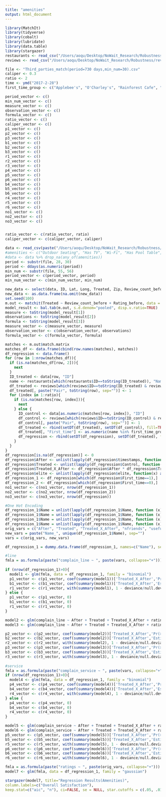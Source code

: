 ```yaml
---
title: "amenities"
output: html_document
---
```


```r
library(MatchIt)
library(tidyverse)
library(cobalt)
library(lubridate)
library(data.table)
library(stargazer)
restaurants <- read_csv("/Users/aoqu/Desktop/NoWait_Research/Robustness/restaurants(processed).csv")
reviews <- read_csv("/Users/aoqu/Desktop/NoWait_Research/Robustness/reviews(NMF).csv")
```

```r
file <- "Third_parties_match(period=730 days,min_num=30).csv"
caliper <- 0.3
ratio <- 2
time <- ymd("2017-2-28")
first_time_group <- c("Applebee's", "O'Charley's", "Rainforest Cafe", "Cheddar's Scratch Kitchen", "Bubba Gump Shrimp", "Saltgrass Steak House", "Dave & Buster's", "California Pizza Kitchen")

period_vector <- c()
min_num_vector <- c()
measure_vector <- c()
observation_vector <- c()
formula_vector <- c()
ratio_vector <- c()
caliper_vector <- c()
p1_vector <- c()
p2_vector <- c()
p3_vector <- c()
b1_vector <- c()
b2_vector <- c()
b3_vector <- c()
r1_vector <- c()
r2_vector <- c()
r3_vector <- c()
p4_vector <- c()
p5_vector <- c()
p6_vector <- c()
b4_vector <- c()
b5_vector <- c()
b6_vector <- c()
r4_vector <- c()
r5_vector <- c()
r6_vector <- c()
no1_vector <- c()
no2_vector <- c()
no3_vector <- c()


ratio_vector <- c(ratio_vector, ratio)
caliper_vector <- c(caliper_vector, caliper)

data <- read_csv(paste("/Users/aoqu/Desktop/NoWait_Research/Robustness/", file, sep=""))
#amenities <- c("Outdoor Seating", "Has TV", "Wi-Fi", "Has Pool Table", #"Music")
#data <- data %>% drop_na(any_of(amenities))
period <- substr(file, 28, 30)
period <- ddays(as.numeric(period))
min_num <- substr(file, 55, 56)
period_vector <- c(period_vector, period)
min_num_vector <- c(min_num_vector, min_num)

new_data <- select(data, ID, Lat, Long, Treated, Zip, Review_count_before, Review_count_after, Rating_before, Rating_after, City_code, Match)
new_data <- as.data.frame(na.omit(new_data))
set.seed(100)
m.out <- matchit(Treated ~ Review_count_before + Rating_before, data = new_data, ratio=ratio, discard="both", method="nearest", exact=c("Match", "City_code"), caliper=caliper)
model_result <- bal.tab(m.out, s.d.denom="pooled", disp.v.ratio=TRUE)
measure <- toString(model_result[1])
observations <- toString(model_result[2])
formula <- toString(model_result[3])
measure_vector <- c(measure_vector, measure)
observation_vector <- c(observation_vector, observations)
formula_vector <- c(formula_vector, formula)

matches <- m.out$match.matrix
matches_df <- data.frame(cbind(row.names(matches), matches))
df_regression <- data.frame()
for (row in 1:nrow(matches_df)){
  if (is.na(matches_df[row, 2])){
    next
  }
  ID_treated <- data[row, "ID"]
  name <- restaurants[which(restaurants$ID==toString(ID_treated)), "Name"]
  df_treated <- reviews[which(reviews$ID==toString(ID_treated) & reviews$timestamps<=time+period & reviews$timestamps>=time-period), ]
  df_treated[, paste("Pair", toString(row), sep="")] <- 1
  for (index in 1:ratio){
    if (is.na(matches[row, index])){
      next
    } else {
      ID_control <- data[as.numeric(matches[row, index]), "ID"]
      df_control <- reviews[which(reviews$ID==toString(ID_control) & reviews$timestamps<=time+period & reviews$timestamps>=time-period), ]
      df_control[, paste("Pair", toString(row), sep="")] <- 1
      df_treated <- rbind(setDT(df_treated), setDT(df_control), fill=TRUE)
      df_treated[, "First_time"] <- as.numeric(name %in% first_time_group)
      df_regression <- rbind(setDT(df_regression), setDT(df_treated), fill=TRUE)
    }
  }
}
df_regression[is.na(df_regression)] <- 0
df_regression$After <- unlist(lapply(df_regression$timestamps, function(x) as.numeric(x>time)))
df_regression$Treated <- unlist(lapply(df_regression$Control, function(x) as.numeric(x=="N")))
df_regression$Treated_X_After <- df_regression$After * df_regression$Treated
df_regression$elite <- unlist(lapply(df_regression$elite, function(x) as.numeric(x=="Y")))
df_regression_1 <- df_regression[which(df_regression$First_time==1),]
df_regression_2 <- df_regression[which(df_regression$First_time==0),]
no1_vector <- c(no1_vector, nrow(df_regression_1))
no2_vector <- c(no2_vector, nrow(df_regression_2))
no3_vector <- c(no3_vector, nrow(df_regression))

#One Hot Encoding
df_regression_1$Name = unlist(lapply(df_regression_1$Name, function (x) {str_replace_all(x, "'", "")}))
df_regression_1$Name = unlist(lapply(df_regression_1$Name, function (x) {str_replace_all(x, "&", "")}))
df_regression_1$Name = unlist(lapply(df_regression_1$Name, function (x) {str_replace_all(x, "-", "")}))
df_regression_1$Name = unlist(lapply(df_regression_1$Name, function (x) {str_replace_all(x, " ", "_")}))
orig_vars = c("After", "Treated", "Treated_X_After", "nfriends", "useful", "elite", "nphotos_review", "checkin", "Fog_index", "Avg_word_length", "Subjectivity", "Sent_length", "Food_quality", "Atmosphere", "Amenity_score", "Takes_reservations", "Offers_delivery", "Parking_available")
new_vars = paste("Name_", unique(df_regression_1$Name), sep="")
vars = c(orig_vars, new_vars)

df_regression_1 = dummy.data.frame(df_regression_1, names=c("Name"), sep="_")

#line  
fmla = as.formula(paste("complain_line ~ ", paste(vars, collapse="+")))
  
if (nrow(df_regression_1)>0){
  model1 <- glm(fmla, data = df_regression_1, family = "binomial")
  p1_vector <- c(p1_vector, coef(summary(model1))['Treated_X_After','Pr(>|z|)'])
  b1_vector <- c(b1_vector, coef(summary(model1))['Treated_X_After','Estimate'])
  r1_vector <- c(r1_vector, with(summary(model1), 1 - deviance/null.deviance))
} else {
  p1_vector <- c(p1_vector, 0)
  b1_vector <- c(b1_vector, 0)
  r1_vector <- c(r1_vector, 0)
}

model2 <- glm(complain_line ~ After + Treated + Treated_X_After + ratings + nfriends + useful + funny + cool + elite + nphotos_review + checkin + Fog_index + Avg_word_length + Polarity + Subjectivity + Sent_length, data = df_regression_2, family = "binomial")
model3 <- glm(complain_line ~ After + Treated + Treated_X_After + ratings + nfriends + useful + funny + cool + elite + nphotos_review + checkin + Fog_index + Avg_word_length + Polarity + Subjectivity + Sent_length, data = df_regression, family = "binomial")

p2_vector <- c(p2_vector, coef(summary(model2))['Treated_X_After','Pr(>|z|)'])
b2_vector <- c(b2_vector, coef(summary(model2))['Treated_X_After','Estimate'])
r2_vector <- c(r2_vector, with(summary(model2), 1 - deviance/null.deviance))
p3_vector <- c(p3_vector, coef(summary(model3))['Treated_X_After','Pr(>|z|)'])
b3_vector <- c(b3_vector, coef(summary(model3))['Treated_X_After','Estimate'])
r3_vector <- c(r3_vector, with(summary(model3), 1 - deviance/null.deviance))
 
#service  
fmla = as.formula(paste("complain_service ~ ", paste(vars, collapse="+"))) 
if (nrow(df_regression_1)>0){
  model4 <- glm(fmla, data = df_regression_1, family = "binomial")
  p4_vector <- c(p4_vector, coef(summary(model4))['Treated_X_After','Pr(>|z|)'])
  b4_vector <- c(b4_vector, coef(summary(model4))['Treated_X_After','Estimate'])
  r4_vector <- c(r4_vector, with(summary(model4), 1 - deviance/null.deviance))
} else {
  p4_vector <- c(p4_vector, 0)
  b4_vector <- c(b4_vector, 0)
  r4_vector <- c(r4_vector, 0)
}

model5 <- glm(complain_service ~ After + Treated + Treated_X_After + ratings + nfriends + useful + funny + cool + elite + nphotos_review + checkin + Fog_index + Avg_word_length + Polarity + Subjectivity + Sent_length, data = df_regression_2, family = "binomial")
model6 <- glm(complain_service ~ After + Treated + Treated_X_After + ratings + nfriends + useful + funny + cool + elite + nphotos_review + checkin + Fog_index + Avg_word_length + Polarity + Subjectivity + Sent_length, data = df_regression, family = "binomial")
p5_vector <- c(p5_vector, coef(summary(model5))['Treated_X_After','Pr(>|z|)'])
b5_vector <- c(b5_vector, coef(summary(model5))['Treated_X_After','Estimate'])
r5_vector <- c(r5_vector, with(summary(model5), 1 - deviance/null.deviance))
p6_vector <- c(p6_vector, coef(summary(model6))['Treated_X_After','Pr(>|z|)'])
b6_vector <- c(b6_vector, coef(summary(model6))['Treated_X_After','Estimate'])
r6_vector <- c(r6_vector, with(summary(model6), 1 - deviance/null.deviance))

fmla = as.formula(paste("ratings ~ ", paste(orig_vars, collapse="+")))
model7 <- glm(fmla, data = df_regression_1, family = "gaussian")

```


```r
stargazer(model7, title="Regression Results(Amenities)",
column.labels=c("Overall Satisfaction"),
keep.stat=c("aic", "n"), ci=FALSE, se = NULL, star.cutoffs = c(.05, .01, .001), single.row=TRUE)
```



